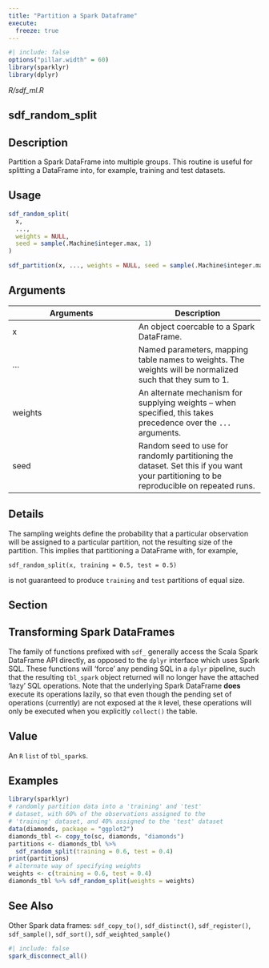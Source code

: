```yaml
---
title: "Partition a Spark Dataframe"
execute:
  freeze: true
---
```


```r
#| include: false
options("pillar.width" = 60)
library(sparklyr) 
library(dplyr)
```

*R/sdf_ml.R*

## sdf_random_split

## Description
Partition a Spark DataFrame into multiple groups. This routine is useful for splitting a DataFrame into, for example, training and test datasets. 


## Usage
```r
sdf_random_split( 
  x, 
  ..., 
  weights = NULL, 
  seed = sample(.Machine$integer.max, 1) 
) 

sdf_partition(x, ..., weights = NULL, seed = sample(.Machine$integer.max, 1)) 
```

## Arguments
|Arguments|Description|
|---|---|
| x | An object coercable to a Spark DataFrame. |
| ... | Named parameters, mapping table names to weights. The weights will be normalized such that they sum to 1. |
| weights | An alternate mechanism for supplying weights -- when specified, this takes precedence over the `...` arguments. |
| seed | Random seed to use for randomly partitioning the dataset. Set this if you want your partitioning to be reproducible on repeated runs. |

## Details

The sampling weights define the probability that a particular observation will be assigned to a particular partition, not the resulting size of the partition. This implies that partitioning a DataFrame with, for example, 

`sdf_random_split(x, training = 0.5, test = 0.5)`

is not guaranteed to produce `training` and `test` partitions of equal size. 

## Section

## Transforming Spark DataFrames

The family of functions prefixed with `sdf_` generally access the Scala Spark DataFrame API directly, as opposed to the `dplyr` interface which uses Spark SQL. These functions will 'force' any pending SQL in a `dplyr` pipeline, such that the resulting `tbl_spark` object returned will no longer have the attached 'lazy' SQL operations. Note that the underlying Spark DataFrame **does** execute its operations lazily, so that even though the pending set of operations (currently) are not exposed at the `R` level, these operations will only be executed when you explicitly `collect()` the table. 

## Value
An `R` `list` of `tbl_spark`s. 


## Examples
```r
library(sparklyr)
# randomly partition data into a 'training' and 'test' 
# dataset, with 60% of the observations assigned to the 
# 'training' dataset, and 40% assigned to the 'test' dataset 
data(diamonds, package = "ggplot2") 
diamonds_tbl <- copy_to(sc, diamonds, "diamonds") 
partitions <- diamonds_tbl %>% 
  sdf_random_split(training = 0.6, test = 0.4) 
print(partitions) 
# alternate way of specifying weights 
weights <- c(training = 0.6, test = 0.4) 
diamonds_tbl %>% sdf_random_split(weights = weights) 
```

## See Also
Other Spark data frames:  `sdf_copy_to()`, `sdf_distinct()`, `sdf_register()`, `sdf_sample()`, `sdf_sort()`, `sdf_weighted_sample()`


```r
#| include: false
spark_disconnect_all()
```

